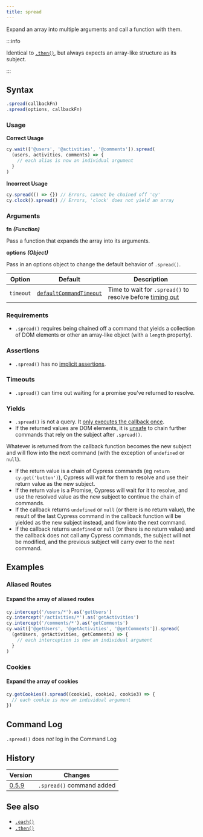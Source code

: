 ```yaml
---
title: spread
---
```


Expand an array into multiple arguments and call a function with them.

:::info

Identical to [`.then()`](/api/commands/then), but always expects an array-like
structure as its subject.

:::

## Syntax

```javascript
.spread(callbackFn)
.spread(options, callbackFn)
```

### Usage

**<Icon name="check-circle" color="green" /> Correct Usage**

```javascript
cy.wait(['@users', '@activities', '@comments']).spread(
  (users, activities, comments) => {
    // each alias is now an individual argument
  }
)
```

**<Icon name="exclamation-triangle" color="red" /> Incorrect Usage**

```javascript
cy.spread(() => {}) // Errors, cannot be chained off 'cy'
cy.clock().spread() // Errors, 'clock' does not yield an array
```

### Arguments

**<Icon name="angle-right" /> fn** **_(Function)_**

Pass a function that expands the array into its arguments.

**<Icon name="angle-right" /> options** **_(Object)_**

Pass in an options object to change the default behavior of `.spread()`.

| Option    | Default                                                              | Description                                                            |
| --------- | -------------------------------------------------------------------- | ---------------------------------------------------------------------- |
| `timeout` | [`defaultCommandTimeout`](/guides/references/configuration#Timeouts) | Time to wait for `.spread()` to resolve before [timing out](#Timeouts) |

### Requirements [<Icon name="question-circle"/>](/guides/core-concepts/introduction-to-cypress#Chains-of-Commands)

- `.spread()` requires being chained off a command that yields a collection of
  DOM elements or other an array-like object (with a `length` property).

### Assertions [<Icon name="question-circle"/>](/guides/core-concepts/introduction-to-cypress#Assertions)

- `.spread()` has no
  [implicit assertions](/guides/core-concepts/introduction-to-cypress#Implicit-Assertions).

### Timeouts [<Icon name="question-circle"/>](/guides/core-concepts/introduction-to-cypress#Timeouts)

- `.spread()` can time out waiting for a promise you've returned to resolve.

### Yields [<Icon name="question-circle"/>](/guides/core-concepts/introduction-to-cypress#Subject-Management)

- `.spread()` is not a query. It
  [only executes the callback once](/guides/core-concepts/retry-ability#Only-queries-are-retried).
- If the returned values are DOM elements, it is
  [unsafe](/guides/core-concepts/retry-ability#Only-queries-are-retried) to
  chain further commands that rely on the subject after `.spread()`.

Whatever is returned from the callback function becomes the new subject and will
flow into the next command (with the exception of `undefined` or `null`).

- If the return value is a chain of Cypress commands (eg
  `return cy.get('button')`), Cypress will wait for them to resolve and use
  their return value as the new subject.
- If the return value is a Promise, Cypress will wait for it to resolve, and use
  the resolved value as the new subject to continue the chain of commands.
- If the callback returns `undefined` or `null` (or there is no return value),
  the result of the last Cypress command in the callback function will be
  yielded as the new subject instead, and flow into the next command.
- If the callback returns `undefined` or `null` (or there is no return value)
  and the callback does not call any Cypress commands, the subject will not be
  modified, and the previous subject will carry over to the next command.

## Examples

### Aliased Routes

#### Expand the array of aliased routes

```javascript
cy.intercept('/users/*').as('getUsers')
cy.intercept('/activities/*').as('getActivities')
cy.intercept('/comments/*').as('getComments')
cy.wait(['@getUsers', '@getActivities', '@getComments']).spread(
  (getUsers, getActivities, getComments) => {
    // each interception is now an individual argument
  }
)
```

### Cookies

#### Expand the array of cookies

```javascript
cy.getCookies().spread((cookie1, cookie2, cookie3) => {
  // each cookie is now an individual argument
})
```

## Command Log

`.spread()` does _not_ log in the Command Log

## History

| Version                                     | Changes                   |
| ------------------------------------------- | ------------------------- |
| [0.5.9](/guides/references/changelog#0-5.9) | `.spread()` command added |

## See also

- [`.each()`](/api/commands/each)
- [`.then()`](/api/commands/then)
